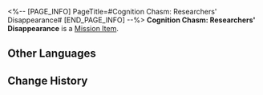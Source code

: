 <%-- [PAGE_INFO]
PageTitle=#Cognition Chasm: Researchers' Disappearance#
[END_PAGE_INFO] --%>
{{Item Infobox
|id          = 140321
|image       = Item Cognition Chasm- Researchers' Disappearance.png{{subst:void|<!--$UPLOAD:<<SpriteOutput/ItemFigures/140323.png>-<Item Cognition Chasm- Researchers' Disappearance.png>-<Item Icons>>-->}}
|type        = Mission Item
|invCategory = Missions
|rarity      = 3
|effect      = 
|description = "Some researchers have been questioning the management and security of the space station ever since the invasion."<br />"Things had settled down a bit with the reconstruction efforts, but the researchers' disappearances has rattled them again."
}}
'''Cognition Chasm: Researchers' Disappearance''' is a [[Mission Item]].

==Other Languages==
{{Other Languages
|en   = Cognition Chasm: Researchers' Disappearance
|zhs  = 记忆盲点·科员失踪
|zht  = 記憶盲點•組員失蹤
|ja   = 記憶の盲点・行方不明になったスタッフ
|ko   = 기억의 맹점•연구원 실종
|es   = Laguna mental: Desaparición de los investigadores
|fr   = Bribes de souvenirs&nbsp;: Disparitions de chercheurs
|ru   = Бездна памяти: Исчезновение исследователей
|th   = จุดบอดความทรงจำ: การหายตัวไปของนักวิจัย
|vi   = Điểm Mù Ký Ức - Sự Mất Tích Của Nhà Nghiên Cứu
|de   = Erinnerungslücke: Die verschwundenen Forscher
|id   = Titik Buta Memori: Hilangnya Peneliti
|pt   = Abismo de Cognição: Desaparecimento dos Pesquisadores
}}

==Change History==
{{Change History|1.6}}
